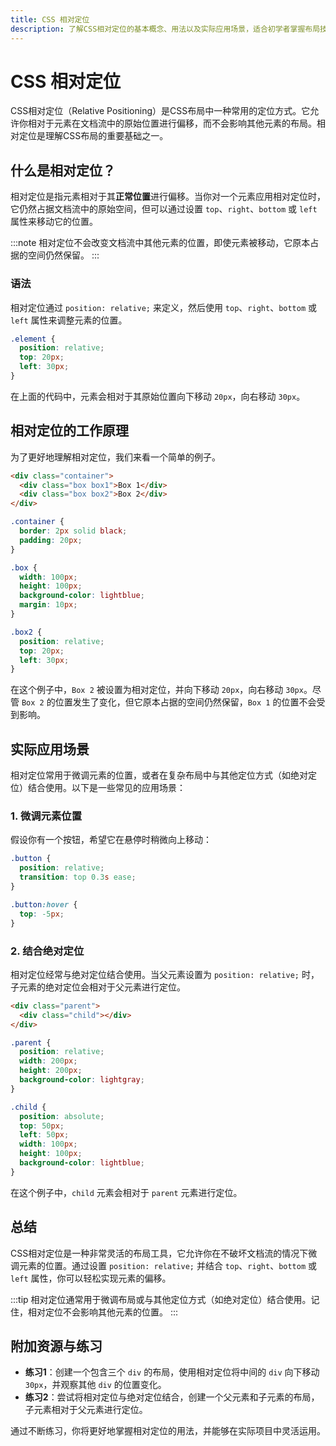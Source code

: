```yaml
---
title: CSS 相对定位
description: 了解CSS相对定位的基本概念、用法以及实际应用场景，适合初学者掌握布局技巧。
---
```


# CSS 相对定位

CSS相对定位（Relative Positioning）是CSS布局中一种常用的定位方式。它允许你相对于元素在文档流中的原始位置进行偏移，而不会影响其他元素的布局。相对定位是理解CSS布局的重要基础之一。

## 什么是相对定位？

相对定位是指元素相对于其**正常位置**进行偏移。当你对一个元素应用相对定位时，它仍然占据文档流中的原始空间，但可以通过设置 `top`、`right`、`bottom` 或 `left` 属性来移动它的位置。

:::note
相对定位不会改变文档流中其他元素的位置，即使元素被移动，它原本占据的空间仍然保留。
:::

### 语法

相对定位通过 `position: relative;` 来定义，然后使用 `top`、`right`、`bottom` 或 `left` 属性来调整元素的位置。

```css
.element {
  position: relative;
  top: 20px;
  left: 30px;
}
```

在上面的代码中，元素会相对于其原始位置向下移动 `20px`，向右移动 `30px`。

## 相对定位的工作原理

为了更好地理解相对定位，我们来看一个简单的例子。

```html
<div class="container">
  <div class="box box1">Box 1</div>
  <div class="box box2">Box 2</div>
</div>
```

```css
.container {
  border: 2px solid black;
  padding: 20px;
}

.box {
  width: 100px;
  height: 100px;
  background-color: lightblue;
  margin: 10px;
}

.box2 {
  position: relative;
  top: 20px;
  left: 30px;
}
```

在这个例子中，`Box 2` 被设置为相对定位，并向下移动 `20px`，向右移动 `30px`。尽管 `Box 2` 的位置发生了变化，但它原本占据的空间仍然保留，`Box 1` 的位置不会受到影响。

## 实际应用场景

相对定位常用于微调元素的位置，或者在复杂布局中与其他定位方式（如绝对定位）结合使用。以下是一些常见的应用场景：

### 1. 微调元素位置

假设你有一个按钮，希望它在悬停时稍微向上移动：

```css
.button {
  position: relative;
  transition: top 0.3s ease;
}

.button:hover {
  top: -5px;
}
```

### 2. 结合绝对定位

相对定位经常与绝对定位结合使用。当父元素设置为 `position: relative;` 时，子元素的绝对定位会相对于父元素进行定位。

```html
<div class="parent">
  <div class="child"></div>
</div>
```

```css
.parent {
  position: relative;
  width: 200px;
  height: 200px;
  background-color: lightgray;
}

.child {
  position: absolute;
  top: 50px;
  left: 50px;
  width: 100px;
  height: 100px;
  background-color: lightblue;
}
```

在这个例子中，`child` 元素会相对于 `parent` 元素进行定位。

## 总结

CSS相对定位是一种非常灵活的布局工具，它允许你在不破坏文档流的情况下微调元素的位置。通过设置 `position: relative;` 并结合 `top`、`right`、`bottom` 或 `left` 属性，你可以轻松实现元素的偏移。

:::tip
相对定位通常用于微调布局或与其他定位方式（如绝对定位）结合使用。记住，相对定位不会影响其他元素的位置。
:::

## 附加资源与练习

- **练习1**：创建一个包含三个 `div` 的布局，使用相对定位将中间的 `div` 向下移动 `30px`，并观察其他 `div` 的位置变化。
- **练习2**：尝试将相对定位与绝对定位结合，创建一个父元素和子元素的布局，子元素相对于父元素进行定位。

通过不断练习，你将更好地掌握相对定位的用法，并能够在实际项目中灵活运用。